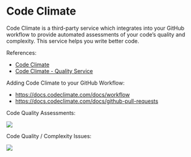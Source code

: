 
# Code Climate

Code Climate is a third-party service which integrates into your GitHub workflow to provide automated assessments of your code's quality and complexity. This service helps you write better code.

References:

  + [Code Climate](https://codeclimate.com/)
  + [Code Climate - Quality Service](https://codeclimate.com/quality/)

Adding Code Climate to your GitHub Workflow:

  + <https://docs.codeclimate.com/docs/workflow>
  + <https://docs.codeclimate.com/docs/github-pull-requests>

Code Quality Assessments:

![](./../images/code-climate/codebase-summary.png)

Code Quality / Complexity Issues:

![](./../images/code-climate/complexity-issues.png)

